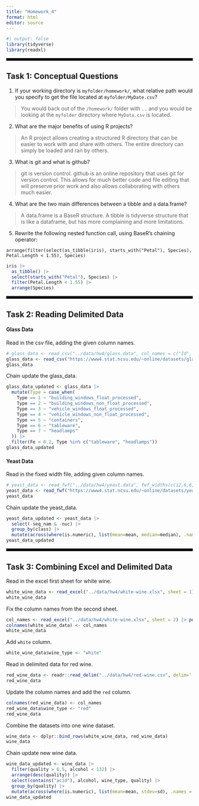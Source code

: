 ```yaml
---
title: "Homework_4"
format: html
editor: source
---
```


```r
#| output: false
library(tidyverse)
library(readxl)
```

<hr style="border: 3px solid black;" />

## Task 1: Conceptual Questions

1.  If your working directory is `myfolder/homework/`, what relative path would you specify to get the file located at `myfolder/MyDate.csv`?

> You would back out of the `/homework/` folder with `..` and you would be looking at the `myfolder` directory where `MyData.csv` is located.

2.  What are the major benefits of using R projects?

> An R project allows creating a structured R directory that can be easier to work with and share with others. The entire directory can simply be loaded and ran by others.

3.  What is git and what is github?

> git is version control. github is an online repository that uses git for version control. This allows for much better code and file editing that will preserve prior work and also allows collaborating with others much easier.

4.  What are the two main differences between a tibble and a data.frame?

> A data.frame is a BaseR structure. A tibble is tidyverse structure that is like a dataframe, but has more complaining and more limitations.

5.  Rewrite the following nested function call, using BaseR's chaining operator:

```         
arrange(filter(select(as_tibble(iris), starts_with("Petal"), Species), Petal.Length < 1.55), Species)
```

```r
iris |>
  as_tibble() |>
  select(starts_with("Petal"), Species) |>
  filter(Petal.Length < 1.55) |>
  arrange(Species)
```

<hr style="border: 3px solid black;" />

## Task 2: Reading Delimited Data

#### Glass Data
Read in the csv file, adding the given column names.
```r
# glass_data <- read_csv("../data/hw4/glass.data", col_names = c("Id", "RI", "Na", "Mg", "Al", "Si", "K", "Ca", "Ba", "Fe"))
glass_data <- read_csv("https://www4.stat.ncsu.edu/~online/datasets/glass.data", col_names = c("Id", "RI", "Na", "Mg", "Al", "Si", "K", "Ca", "Ba", "Fe", "Type"), show_col_types = FALSE)
glass_data
```
Chain update the glass_data.
```r
glass_data_updated <- glass_data |>
  mutate(Type = case_when(
    Type == 1 ~ "building_windows_float_processed",
    Type == 2 ~ "building_windows_non_float_processed",
    Type == 3 ~ "vehicle_windows_float_processed",
    Type == 4 ~ "vehicle_windows_non_float_processed",
    Type == 5 ~ "containers",
    Type == 6 ~ "tableware",
    Type == 7 ~ "headlamps"
  )) |>
  filter(Fe < 0.2, Type %in% c("tableware", "headlamps"))
glass_data_updated
```

#### Yeast Data
Read in the fixed width file, adding given column names.
```r
# yeast_data <- read_fwf("../data/hw4/yeast.data", fwf_widths(c(12,6,6,6,6,6,6,6,6,6), c("seq_nam", "mcg", "gvh", "alm", "mit", "erl", "pox", "vac", "nuc", "class")))
yeast_data <- read_fwf("https://www4.stat.ncsu.edu/~online/datasets/yeast.data", fwf_widths(c(12,6,6,6,6,6,6,6,6,6), c("seq_nam", "mcg", "gvh", "alm", "mit", "erl", "pox", "vac", "nuc", "class")), show_col_types = FALSE)
yeast_data
```
Chain update the yeast_data.
```r
yeast_data_updated <- yeast_data |>
  select(-seq_nam & -nuc) |>
  group_by(class) |>
  mutate(across(where(is.numeric), list(mean=mean, median=median), .names = "{.col}_{.fn}"))
yeast_data_updated
```

<hr style="border: 3px solid black;" />

## Task 3: Combining Excel and Delimited Data

Read in the excel first sheet for white wine.
```r
white_wine_data <- read_excel("../data/hw4/white-wine.xlsx", sheet = 1)
white_wine_data
```

Fix the column names from the second sheet.
```r
col_names <- read_excel("../data/hw4/white-wine.xlsx", sheet = 2) |> pull()
colnames(white_wine_data) <- col_names
white_wine_data
```

Add `white` column.
```r
white_wine_data$wine_type <- "white"
```

Read in delimited data for red wine.
```r
red_wine_data <- readr::read_delim("../data/hw4/red-wine.csv", delim=';', show_col_types = FALSE)
red_wine_data
```
Update the column names and add the `red` column.
```r
colnames(red_wine_data) <- col_names
red_wine_data$wine_type <- "red"
red_wine_data
```

Combine the datasets into one wine dataset.
```r
wine_data <- dplyr::bind_rows(white_wine_data, red_wine_data)
wine_data
```

Chain update new wine data.
```r
wine_data_updated <- wine_data |>
  filter(quality > 6.5, alcohol < 132) |>
  arrange(desc(quality)) |>
  select(contains("acid"), alcohol, wine_type, quality) |>
  group_by(quality) |>
  mutate(across(where(is.numeric), list(mean=mean, stdev=sd), .names = "{.col}_{.fn}"))
wine_data_updated
```

